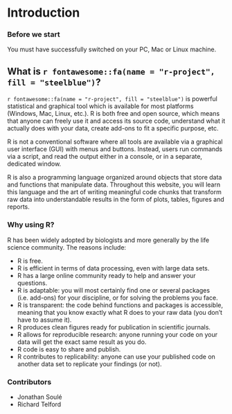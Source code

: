 # Introduction

### Before we start {- .facta .toc-ignore}

You must have successfully switched on your PC, Mac or Linux machine. 

## What is `r fontawesome::fa(name = "r-project", fill = "steelblue")`?

`r fontawesome::fa(name = "r-project", fill = "steelblue")` is powerful statistical and graphical tool which is available for most platforms (Windows, Mac, Linux, etc.). 
R is both free and open source, which means that anyone can freely use it and access its source code, understand what it actually does with your data, create add-ons to fit a specific purpose, etc.  

R is not a conventional software where all tools are available via a graphical user interface (GUI) with menus and buttons. 
Instead, users run commands via a script, and read the output either in a console, or in a separate, dedicated window.  

R is also a programming language organized around objects that store data and functions that manipulate data. 
Throughout this website, you will learn this language and the art of writing meaningful code chunks that transform raw data into understandable results in the form of plots, tables, figures and reports.

### Why using R?

R has been widely adopted by biologists and more generally by the life science community. The reasons include:

+ R is free.
+ R is efficient in terms of data processing, even with large data sets. 
+ R has a large online community ready to help and answer your questions.
+ R is adaptable: you will most certainly find one or several packages (i.e. add-ons) for your discipline, or for solving the problems you face.
+ R is transparent: the code behind functions and packages is accessible, meaning that you know exactly what R does to your raw data (you don't have to assume it).
+ R produces clean figures ready for publication in scientific journals.
+ R allows for reproducible research: anyone running your code on your data will get the exact same result as you do. 
+ R code is easy to share and publish. 
+ R contributes to replicability: anyone can use your published code on another data set to replicate your findings (or not).

::: {.column-margin}
### Contributors {.unlisted .unnumbered}

-   Jonathan Soulé
-   Richard Telford
:::

